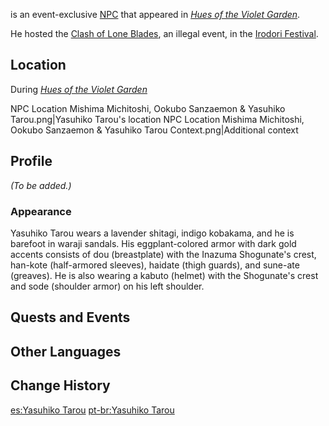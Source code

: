 {{Meta
<!-- Remove this template after adding the missing info -->
|missing_NPC_profile  = yes
}}
{{Character Infobox
|type             = Event NPC
|image            = NPC Yasuhiko Tarou.png
|realname         = 
|region           = Inazuma
|location         = Inazuma
|affiliation      = 
|title            = Will Do Anything for a Duel
|voiceEN          = 
|voiceCN          = 
|voiceJP          = 
|dialoguereward   = 
}}
{{Lang|'''Yasuhiko Tarou'''|ja=安彦太郎|ja_rm=Yasuhiko Tarou}} is an event-exclusive [[NPC]] that appeared in ''[[Hues of the Violet Garden]]''.

He hosted the [[Clash of Lone Blades]], an illegal event, in the [[Irodori Festival]].

==Location==
;During ''[[Hues of the Violet Garden]]''
<gallery>
NPC Location Mishima Michitoshi, Ookubo Sanzaemon & Yasuhiko Tarou.png|Yasuhiko Tarou's location
NPC Location Mishima Michitoshi, Ookubo Sanzaemon & Yasuhiko Tarou Context.png|Additional context
</gallery>

==Profile==
<!-- detailed story/lore information goes here -->
''(To be added.)''

===Appearance===
Yasuhiko Tarou wears a lavender shitagi, indigo kobakama, and he is barefoot in waraji sandals. His eggplant-colored armor with dark gold accents consists of dou (breastplate) with the Inazuma Shogunate's crest, han-kote (half-armored sleeves), haidate (thigh guards), and sune-ate (greaves). He is also wearing a kabuto (helmet) with the Shogunate's crest and sode (shoulder armor) on his left shoulder.

==Quests and Events==
{{Quests and Events}}

==Other Languages==
{{Other Languages|default_hidden = 1
|en      = Yasuhiko Tarou
|zhs     = 安彦太郎
|zhs_rm  = Ānyàn Tàiláng
|zht     = 安彥太郎
|zht_rm  = Ānyàn Tàiláng
|ja      = 安彦太郎
|ja_rm   = Yasuhiko Tarou
|ko      = 야스히코 타로
|es      = Yasuhiko Tarou
|fr      = Yasuhiko Tarou
|ru      = Ясухико Таро
|th      = Yasuhiko Tarou
|vi      = Yasuhiko Tarou
|de      = Yasuhiko Tarou
|id      = Yasuhiko Tarou
|pt      = Yasuhiko Tarou
}}

==Change History==
{{Change History|2.6}}

[[es:Yasuhiko Tarou]]
[[pt-br:Yasuhiko Tarou]]